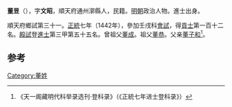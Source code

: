 '''董昱'''（{{bd|1411年||？}}），字'''文昭'''，順天府通州漷縣人，民籍。[[明朝|明朝]]政治人物。進士出身。

順天府鄉試第三十一。[[正统_(年号)|正統]]七年（1442年），參加壬戌科[[會試|會試]]，得[[貢士|貢士]]第一百十二名。[[殿試|殿試]]登[[進士|進士]]第三甲第五十五名。曾祖父[[董成|董成]]。祖父[[董恭|董恭]]。父亲[[董子和|董子和]]<ref>《天一阁藏明代科举录选刊·登科录》（《正統七年进士登科录》）</ref>。

==参考==
{{reflist}}
{{明朝人物小作品}}
{{正統七年壬戌科殿試金榜}}

[[Category:董姓|Category:董姓]]